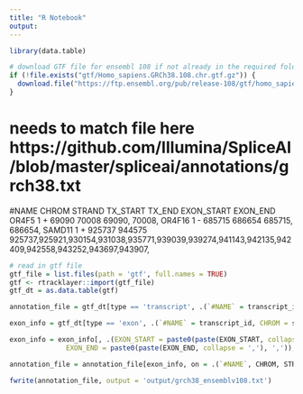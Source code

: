```yaml
---
title: "R Notebook"
output: 
---
```


```r
library(data.table)

# download GTF file for ensembl 108 if not already in the required folder
if (!file.exists("gtf/Homo_sapiens.GRCh38.108.chr.gtf.gz")) {
  download.file("https://ftp.ensembl.org/pub/release-108/gtf/homo_sapiens/Homo_sapiens.GRCh38.108.chr.gtf.gz", "gtf/Homo_sapiens.GRCh38.108.chr.gtf.gz")
}
```

# needs to match file here https://github.com/Illumina/SpliceAI/blob/master/spliceai/annotations/grch38.txt

#NAME	CHROM	STRAND	TX_START	TX_END	EXON_START	EXON_END
OR4F5	1	+	69090	70008	69090,	70008,
OR4F16	1	-	685715	686654	685715,	686654,
SAMD11	1	+	925737	944575	925737,925921,930154,931038,935771,939039,939274,941143,942135,942409,942558,943252,943697,943907,	

```r
# read in gtf file
gtf_file = list.files(path = 'gtf', full.names = TRUE)
gtf <- rtracklayer::import(gtf_file)
gtf_dt = as.data.table(gtf)

annotation_file = gtf_dt[type == 'transcript', .(`#NAME` = transcript_id, CHROM = seqnames, STRAND = strand, TX_START = start, TX_END = end)]

exon_info = gtf_dt[type == 'exon', .(`#NAME` = transcript_id, CHROM = seqnames, STRAND = strand, EXON_START = start, EXON_END = end)]

exon_info = exon_info[, .(EXON_START = paste0(paste(EXON_START, collapse = ','), ','),
              EXON_END = paste0(paste(EXON_END, collapse = ','), ',')), by = .(`#NAME`, CHROM, STRAND)]

annotation_file = annotation_file[exon_info, on = .(`#NAME`, CHROM, STRAND)]

fwrite(annotation_file, output = 'output/grch38_ensemblv108.txt')
```
